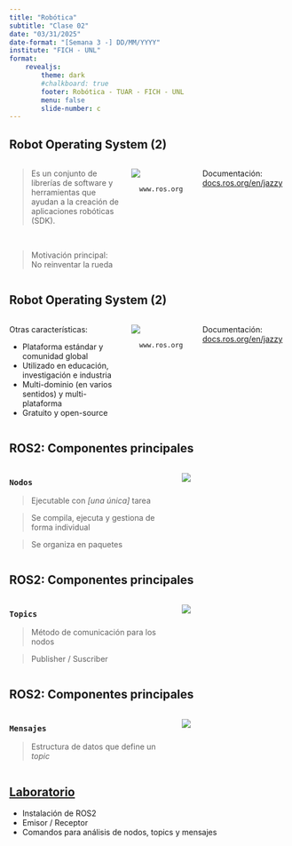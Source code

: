 ```yaml
---
title: "Robótica"
subtitle: "Clase 02"
date: "03/31/2025"
date-format: "[Semana 3 -] DD/MM/YYYY"
institute: "FICH - UNL"
format:
    revealjs:
        theme: dark
        #chalkboard: true
        footer: Robótica - TUAR - FICH - UNL
        menu: false
        slide-number: c
---
```


## Robot Operating System (2) {.smaller}

:::: {.columns}
::: {.column width="65%"}
> Es un conjunto de librerías de software y herramientas que ayudan a la creación de aplicaciones robóticas (SDK).

</br>

> Motivación principal: No reinventar la rueda
:::

::: {.column width="35%"}
![](https://ros.org/imgs/JazzyNoBG.png){fig-align="center"}

<center>`www.ros.org`</center>
:::

::: aside
Documentación: [docs.ros.org/en/jazzy](https://docs.ros.org/en/jazzy){target="_blank"}
:::
::::

## Robot Operating System (2) {.smaller}

:::: {.columns}
::: {.column width="65%"}
Otras características:

- Plataforma estándar y comunidad global
- Utilizado en educación, investigación e industria
- Multi-dominio (en varios sentidos) y multi-plataforma
- Gratuito y open-source
:::

::: {.column width="35%"}
![](https://ros.org/imgs/JazzyNoBG.png){fig-align="center"}

<center>`www.ros.org`</center>
:::

::: aside
Documentación: [docs.ros.org/en/jazzy](https://docs.ros.org/en/jazzy){target="_blank"}
:::
::::

## ROS2: Componentes principales {auto-animate="true"}
:::: {.columns}
::: {.column width="60%"}
### `Nodos`

> Ejecutable con _[una única]_ tarea

::: {.fragment}
> Se compila, ejecuta y gestiona de forma individual
:::
::: {.fragment}
> Se organiza en paquetes
:::
:::

::: {.column width="40%"}
![](/clases/02/img/nodos-topics-msgs.svg){fig-align="center"}
:::
::::

## ROS2: Componentes principales {auto-animate="true"}
:::: {.columns}
::: {.column width="60%"}
### `Topics`

> Método de comunicación para los nodos

::: {.fragment}
> Publisher / Suscriber
:::
:::

::: {.column width="40%"}
![](/clases/02/img/nodos-topics-msgs.svg){fig-align="center"}
:::
::::

## ROS2: Componentes principales {auto-animate="true"}
:::: {.columns}
::: {.column width="60%"}
### `Mensajes`

> Estructura de datos que define un _topic_

:::

::: {.column width="40%"}
![](/clases/02/img/nodos-topics-msgs.svg){fig-align="center"}
:::
::::

## [Laboratorio](lab.qmd) {.center}

- Instalación de ROS2
- Emisor / Receptor 
- Comandos para análisis de nodos, topics y mensajes
